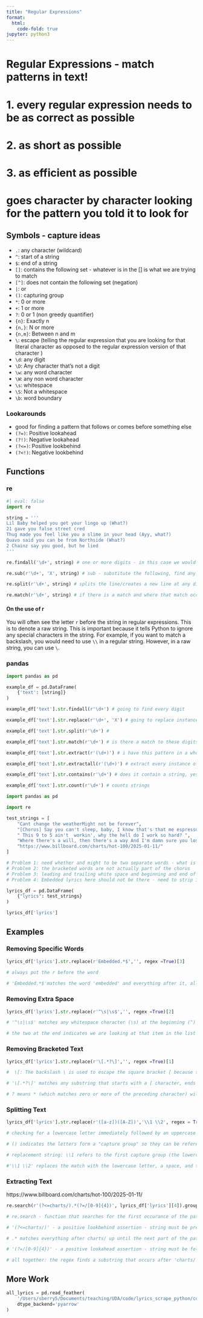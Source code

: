 ```yaml
---
title: "Regular Expressions"
format:
  html:
    code-fold: true
jupyter: python3
---
```

# Regular Expressions - match patterns in text! 
# 1. every regular expression needs to be as correct as possible
# 2. as short as possible
# 3. as efficient as possible 

# goes character by character looking for the pattern you told it to look for


## Symbols - capture ideas

- `.`: any character (wildcard)
- `^`: start of a string 
- `$`: end of a string 
- `[]`: contains the following set - whatever is in the [] is what we are trying to match
- `[^]`: does not contain the following set (negation)
- `|`: or
- `()`: capturing group 
- `*`: 0 or more
- `+`: 1 or more
- `?`: 0 or 1 (non greedy quantifier)
- `{n}`: Exactly n
- `{n,}`: N or more
- `{n,m}`: Between n and m 
- `\`: escape (telling the regular expression that you are looking for that literal character as opposed to the regular expression version of that character )
- `\d`: any digit
- `\D`: Any character that's not a digit 
- `\w`: any word character
- `\W`: any non word character 
- `\s`: whitespace 
- `\S`: Not a whitespace 
- `\b`: word boundary 

### Lookarounds
 - good for finding a pattern that follows or comes before something else 
- `(?=)`: Positive lookahead
- `(?!)`: Negative lookahead
- `(?<=)`: Positive lookbehind
- `(?<!)`: Negative lookbehind


## Functions

### re

```python
#| eval: false
import re

string = '''
Lil Baby helped you get your lingo up (What?)
21 gave you false street cred
Thug made you feel like you a slime in your head (Ayy, what?)
Quavo said you can be from Northside (What?)
2 Chainz say you good, but he lied
'''

re.findall('\d+', string) # one or more digits - in this case we would get 21 or 2

re.sub(r'\d+', 'X', string) # sub - substitute the following, find any digit and substitute with X

re.split(r'\d+', string) # splits the line/creates a new line at any digit 

re.match(r'\d+', string) # if there is a match and where that match occurs - no output if there are no matches 
```

#### On the use of r

You will often see the letter `r` before the string in regular expressions. This is to denote a raw string. This is important because it tells Python to ignore any special characters in the string. For example, if you want to match a backslash, you would need to use `\\` in a regular string. However, in a raw string, you can use `\`. 

### pandas

```python
import pandas as pd

example_df = pd.DataFrame(
    {'text': [string]}
)

example_df['text'].str.findall(r'\d+') # going to find every digit

example_df['text'].str.replace(r'\d+', 'X') # going to replace instances of these digits with X

example_df['text'].str.split(r'\d+') # 

example_df['text'].str.match(r'\d+') # is there a match to these digits

example_df['text'].str.extract(r'(\d+)') # i have this pattern in a whole body of things, get it for me 

example_df['text'].str.extractall(r'(\d+)') # extract every instance of that thing appearing

example_df['text'].str.contains(r'\d+') # does it contain a string, yes or no 

example_df['text'].str.count(r'\d+') # counts strings
```


```python
import pandas as pd

import re
```

```python
test_strings = [
    "Cant change the weatherMight not be forever",
    "[Chorus] Say you can't sleep, baby, I know that's that me espresso [verse 1]",
    " This 9 to 5 ain't  workin', why the hell do I work so hard? ",
    "Where there's a will, then there's a way And I'm damn sure you lost it Embedded lyrics here", 
    "https://www.billboard.com/charts/hot-100/2025-01-11/"
]

# Problem 1: need whether and might to be two separate words - what is the pattern to that problem? can't follow a lowercase letter immediately with an uppercase letter (pattern problem) 
# Problem 2: the bracketed words are not actually part of the chorus 
# Problem 3: leading and trailing white space and beginning and end of the string AND two spaces in front of 'workin'
# Problem 4: Embedded lyrics here should not be there - need to strip it out 
```

```python
lyrics_df = pd.DataFrame(
    {"lyrics": test_strings}
)

lyrics_df['lyrics']
```

## Examples

### Removing Specific Words

```python
lyrics_df['lyrics'].str.replace(r'Embedded.*$','', regex =True)[3] 

# always put the r before the word
 
# 'Embedded.*$'matches the word 'embedded' and everything after it, all the way to the end of the string, and replaced it with nothing
```

### Removing Extra Space

```python
lyrics_df['lyrics'].str.replace(r'^\s|\s$','', regex =True)[2]

# '^\s|\s$' matches any whitespace character (\s) at the beginning (^) or (|) the end ($) of the string 

# the two at the end indicates we are looking at that item in the list
```

### Removing Bracketed Text

```python
lyrics_df['lyrics'].str.replace(r'\[.*?\]','', regex =True)[1]

#  \[: The backslash \ is used to escape the square bracket [ because square brackets have special meaning in regular expressions. So \[ literally matches the character [ in the string.

# '\[.*?\]' matches any substring that starts with a [ character, ends with a ] character and contains any characters in between 

# ? means * (which matches zero or more of the preceding character) will match the shortest possible string that fits the pattern - without ?, * would match the longest string possible 
```

### Splitting Text

```python
lyrics_df['lyrics'].str.replace(r'([a-z])([A-Z])','\\1 \\2', regex = True)[0]

# checking for a lowercase letter immediately followed by an uppercase letter - wanting to fix this

# () indicates the letters form a "capture group" so they can be referenced later --> the pattern above matches a lowercase letter immediately followed by a uppercase letter and captures both letters separately as groups

# replacement string: \\1 refers to the first capture group (the lowercase letters) from the regex match and \\2 refers to the second capture group (the uppercase letters)

#'\\1 \\2' replaces the match with the lowercase letter, a space, and then an uppercase letter
```

### Extracting Text
https://www.billboard.com/charts/hot-100/2025-01-11/
```python
re.search(r'(?<=charts/).*(?=/[0-9]{4})', lyrics_df['lyrics'][4]).group(0)

# re.search - function that searches for the first occurance of the pattern provided within the string 

# '(?<=charts/)' - a positive lookbehind assertion - string must be preceded by the substring 'charts/' but 'charts/' itself is NOT included in the match, '(?<=...)' syntax means only match if the following pattern precedes the match 

# .* matches everything after charts/ up until the next part of the pattern, greedy - will match as many characters as possible 

# '(?=/[0-9]{4})' - a positive lookahead assertion - string must be followed by the pattern / followed by exactly 4 digits ([0-9]{4}), but those 4 digits are not inluded in the match, '(?=...)' means only match if the designated pattern follows the match 

# all together: the regex finds a substring that occurs after 'charts/' and before '/' followed by a 4 digit year 
```

## More Work

```python
all_lyrics = pd.read_feather(
    '/Users/sberry5/Documents/teaching/UDA/code/lyrics_scrape_python/complete_lyrics_2025.feather', 
    dtype_backend='pyarrow'
)
```